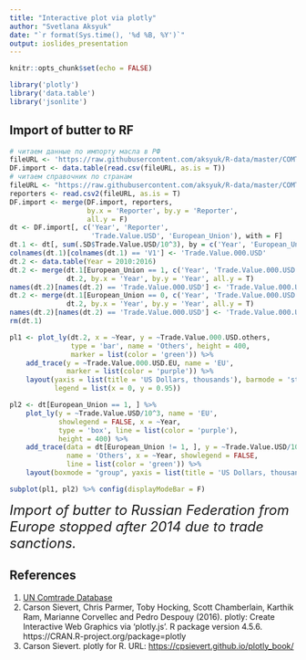```yaml
---
title: "Interactive plot via plotly"
author: "Svetlana Aksyuk"
date: "`r format(Sys.time(), '%d %B, %Y')`"
output: ioslides_presentation
---
```


```r

knitr::opts_chunk$set(echo = FALSE)

library('plotly')
library('data.table')
library('jsonlite')

```

## Import of butter to RF

```r
# читаем данные по импорту масла в РФ
fileURL <- 'https://raw.githubusercontent.com/aksyuk/R-data/master/COMTRADE/040510-Imp-RF-comtrade.csv'
DF.import <- data.table(read.csv(fileURL, as.is = T))
# читаем справочник по странам
fileURL <- "https://raw.githubusercontent.com/aksyuk/R-data/master/COMTRADE/reporters.csv"
reporters <- read.csv2(fileURL, as.is = T)
DF.import <- merge(DF.import, reporters, 
                   by.x = 'Reporter', by.y = 'Reporter',
                   all.y = F)
dt <- DF.import[, c('Year', 'Reporter', 
                    'Trade.Value.USD', 'European_Union'), with = F]
dt.1 <- dt[, sum(.SD$Trade.Value.USD/10^3), by = c('Year', 'European_Union')]
colnames(dt.1)[colnames(dt.1) == 'V1'] <- 'Trade.Value.000.USD'
dt.2 <- data.table(Year = 2010:2016)
dt.2 <- merge(dt.1[European_Union == 1, c('Year', 'Trade.Value.000.USD')],
              dt.2, by.x = 'Year', by.y = 'Year', all.y = T)
names(dt.2)[names(dt.2) == 'Trade.Value.000.USD'] <- 'Trade.Value.000.USD.EU'
dt.2 <- merge(dt.1[European_Union == 0, c('Year', 'Trade.Value.000.USD')],
              dt.2, by.x = 'Year', by.y = 'Year', all.y = T)
names(dt.2)[names(dt.2) == 'Trade.Value.000.USD'] <- 'Trade.Value.000.USD.others'
rm(dt.1)

pl1 <- plot_ly(dt.2, x = ~Year, y = ~Trade.Value.000.USD.others, 
               type = 'bar', name = 'Others', height = 400,
               marker = list(color = 'green')) %>% 
    add_trace(y = ~Trade.Value.000.USD.EU, name = 'EU',
              marker = list(color = 'purple')) %>%
    layout(yaxis = list(title = 'US Dollars, thousands'), barmode = 'stack',
           legend = list(x = 0, y = 0.95))

pl2 <- dt[European_Union == 1, ] %>% 
    plot_ly(y = ~Trade.Value.USD/10^3, name = 'EU', 
            showlegend = FALSE, x = ~Year, 
            type = 'box', line = list(color = 'purple'),
            height = 400) %>% 
    add_trace(data = dt[European_Union != 1, ], y = ~Trade.Value.USD/10^3, 
              name = 'Others', x = ~Year, showlegend = FALSE,
              line = list(color = 'green')) %>% 
    layout(boxmode = "group", yaxis = list(title = 'US Dollars, thousands'))

subplot(pl1, pl2) %>% config(displayModeBar = F) 

```

<font size = 5><em>Import of butter to Russian Federation from Europe stopped after 2014 due to trade sanctions.</em></font>

## References   

1. <a href = 'https://comtrade.un.org/data/'>UN Comtrade Database</a>
1. Carson Sievert, Chris Parmer, Toby Hocking, Scott Chamberlain,
  Karthik Ram, Marianne Corvellec and Pedro Despouy (2016). plotly:
  Create Interactive Web Graphics via 'plotly.js'. R package version
  4.5.6. https://CRAN.R-project.org/package=plotly  
1. Carson Sievert. plotly for R. URL: <a href = 'https://cpsievert.github.io/plotly_book/'>https://cpsievert.github.io/plotly_book/</a>